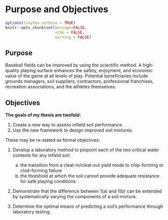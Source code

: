 # Purpose and Objectives {#purpose-and-objectives}

```r

options(tinytex.verbose = TRUE)
knitr::opts_chunk$set(message=FALSE,
                      echo = FALSE,
                      warning = FALSE)
```

## Purpose {#purpose}

Baseball fields can be improved by using the scientific method. 
A high-quality playing surface enhances the safety, enjoyment, and economic value of the game at all levels of play.
<!-- Many parties stand to benefit from baseball field research because the game plays a major role in America's economy and culture. -->
Potential beneficiaries include grounds managers, soil suppliers, contractors, professional franchises, recreation associations, and the athletes themselves.

## Objectives {#objectives}

**The goals of my thesis are twofold:**

1. Create a new way to assess infield soil performance.
2. Use the new framework to design improved soil mixtures.
<!-- **I seek to answer these open-ended questions:** -->

<!-- 1. How can infield soil performance be measured? -->
<!-- 2. How can rational mix design improve infield soil performance? -->
<!-- 3. Which soil tests best predict the performance of a mix? -->

These may be re-stated as formal objectives:

1. Develop a laboratory method to pinpoint each of the two critical water contents for any infield soil:
    a) the transition from a cleat-in/cleat-out yield mode to chip-forming or clod-forming failure
    b) the threshold at which the soil cannot provide adequate resistance for safe playing conditions
    
2. Demonstrate that the difference between 1(a) and 1(b) can be extended by systematically varying the components of a soil mixture. 

3. Determine the optimal means of predicting a soil's performance through laboratory testing.


